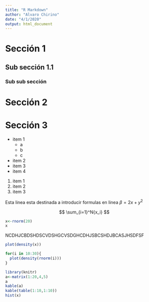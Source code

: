 ```yaml
---
title: "R Markdown"
author: "Alvaro Chirino"
date: "4/1/2020"
output: html_document
---
```


# Sección 1 

## Sub sección 1.1 

### Sub sub sección

# Sección 2

# Sección 3

* item 1
  - a
  - b
  - c
* item 2
* item 3
* item 4

1. item 1
2. item 2
3. item 3

Esta linea esta destinada a introducir formulas en linea $\beta=2x+y^2$

$$ \sum_{i=1}^N{x_i} $$

```r
x<-rnorm(20)
x
```

NCDHJCBDSHDSCVDSHGCVSDGHCDHJSBCSHDJBCASJHSDFSF

```r
plot(density(x))
```

```r
for(i in 10:30){
  plot(density(rnorm(i)))
}
```


```r
library(knitr)
a<-matrix(1:20,4,5)
a
kable(a)
kable(table(1:10,1:10))
hist(x)
```













